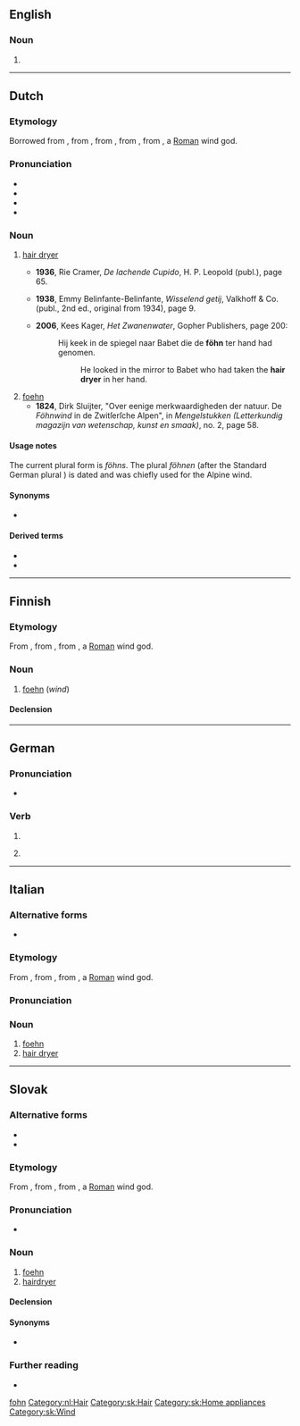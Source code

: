 {{also|fohn|foehn|Föhn|fœhn}}
==English==

===Noun===
{{en-noun}}

# {{alternative spelling of|en|foehn}}

[[Category:English terms spelled with Ö|fohn]]

----

==Dutch==
{{was fwotd|nl|2013|January|15}}

===Etymology===
Borrowed from {{bor|nl|de|Föhn}}, from {{der|nl|gmh}}, from {{der|nl|goh|phonno}}, from {{der|nl|VL.|*faōnius}}, from {{der|nl|la|Favōnius||[[w:Favonius|Favonius]]}}, a [[Roman]] wind god.

===Pronunciation===
* {{IPA|nl|/føːn/}}
* {{audio|nl|Nl-föhn.ogg|Audio}}
* {{hyphenation|nl|föhn}}
* {{rhymes|nl|øːn}}

===Noun===
{{nl-noun|m|-s|pl2=-en|föhntje}}

# {{lb|nl|chiefly|Netherlands}} [[hair dryer]] {{defdate|from 1930s}}
#* '''1936''', Rie Cramer, ''De lachende Cupido'', H. P. Leopold (publ.), page 65.
#*: {{quote|nl|Het korte zwarte haar woei in haar vaart of de '''föhn''' er in blies en haar magere armen bewogen als vleugels de slippen van de sluirende voile.}}
#* '''1938''', Emmy Belinfante-Belinfante, ''Wisselend getij'', Valkhoff & Co. (publ., 2nd ed., original from 1934), page 9.
#*:{{quote|nl|Pim zag haar lippen bewegen, maar door het gegier van de '''föhn''' verstond ze haar niet.|Pim saw her lips move, but she couldn't understand her because of the roaring of the '''hair dryer'''.}} 
#* '''2006''', Kees Kager, ''Het Zwanenwater'', Gopher Publishers, page 200:
#*: Hij keek in de spiegel naar Babet die de '''föhn''' ter hand had genomen.
#*:: He looked in the mirror to Babet who had taken the '''hair dryer''' in her hand.
# [[foehn]] {{defdate|from early 19th c.}}
#* '''1824''', Dirk Sluijter, "Over eenige merkwaardigheden der natuur. De ''Föhnwind'' in de Zwitſerſche Alpen", in ''Mengelstukken (Letterkundig magazijn van wetenschap, kunst en smaak)'', no. 2, page 58.
#*: {{quote|nl|De rook der ſchoorſteenen wil, bij ſchijnbare windſtilte, niet in de hoogte ſtijgen; er ontſtaan grootere en kleinere nevels, die nu eens verdwijnen, dan weder zich vormen, tot de '''''Föhn''''',{{sic}} met volle kracht begint.}}

====Usage notes====
The current plural form is ''föhns''. The plural ''föhnen'' (after the Standard German plural {{m|de|Föhne}}) is dated and was chiefly used for the Alpine wind.

====Synonyms====
* {{sense|hair dryer}} {{l|nl|haardroger}}

====Derived terms====
* {{l|nl|föhnen}}
* {{l|nl|föhnwind}}

[[Category:nl:Hair]]

----

==Finnish==

===Etymology===
From {{bor|fi|de|Föhn}}, from {{der|fi|VL.|*faōnius}}, from {{der|fi|la|Favōnius||[[w:Favonius|Favonius]]}}, a [[Roman]] wind god.

===Noun===
{{fi-noun}}

# [[foehn]] (''wind'')

====Declension====
{{fi-decl-risti|föhn|||ä|i=0}}

----

==German==

===Pronunciation===
* {{IPA|de|/føːn/}}

===Verb===
{{head|de|verb form}}

# {{verb form of|de|föhnen||s|imp}}
# {{lb|de|informal}} {{verb form of|de|föhnen||1|s|pres}}

----

==Italian==

===Alternative forms===
* {{alter|it|fohn|foehn}}

===Etymology===
From {{bor|it|de|Föhn}}, from {{der|it|VL.|*faōnius}}, from {{der|it|la|Favōnius||[[w:Favonius|Favonius]]}}, a [[Roman]] wind god.

===Pronunciation===
{{it-pr|fön,fòn}}

===Noun===
{{it-noun|m|#}}

# [[foehn]]
# [[hair dryer]]

{{cln|it|terms spelled with Ö|sort=fohn}}

----

==Slovak==

===Alternative forms===
* {{l|sk|fén}}
* {{l|sk|fön}}

===Etymology===
From {{der|sk|de|Föhn}}, from {{der|sk|VL.|*faōnius}}, from {{der|sk|la|Favōnius||[[w:Favonius|Favonius]]}}, a [[Roman]] wind god.

===Pronunciation===
* {{IPA|sk|/føn/}}

===Noun===
{{sk-noun|g=m|gen=föhnu|pl=föhny|genpl=föhnov|decl=dub}}

# [[foehn]]
# [[hairdryer]]

====Declension====
{{sk-decl-noun|föhn|föhnu|föhnu|föhn|föhne|föhnom|föhny|föhnov|föhnom|föhny|föhnoch|föhnmi}}

====Synonyms====
* {{sense|hair dryer}} {{l|sk|sušič}}

===Further reading===
* {{R:SDK}}

[[Category:sk:Hair]]
[[Category:sk:Home appliances]]
[[Category:sk:Wind]]